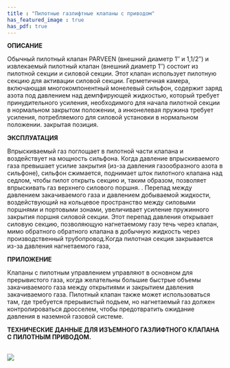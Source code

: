 ```yaml
---
title : "Пилотные газлифтные клапаны с приводом"
has_featured_image : true
has_pdf: true
---
```


**ОПИСАНИЕ**

Обычный пилотный клапан PARVEEN (внешний диаметр 1″ и 1,1/2″) и извлекаемый пилотный клапан (внешний диаметр 1″) состоит из пилотной секции и силовой секции. Этот клапан использует пилотную секцию для активации силовой секции. Герметичная камера, включающая многокомпонентный монелевый сильфон, содержит заряд азота под давлением над демпфирующей жидкостью, который требует принудительного усиления, необходимого для начала пилотной секции в нормальном закрытом положении, а инконелевая пружина требует усиления, потребляемого для силовой установки в нормальном положении. закрытая позиция.

**ЭКСПЛУАТАЦИЯ**

Впрыскиваемый газ поглощает в пилотной части клапана и воздействует на мощность сильфона. Когда давление впрыскиваемого газа превышает усилие закрытия (из-за давления газообразного азота в сильфоне), сильфон сжимается, поднимает шток пилотного клапана над седлом, чтобы пилот открыть секцию и, таким образом, позволяет впрыскивать газ верхнего силового поршня. . Перепад между давлением закачиваемого газа и давлением добываемой жидкости, воздействующий на кольцевое пространство между силовыми поршнями и портовыми зонами, увеличивает усиление пружинного закрытия поршня силовой секции. Этот перепад давления открывает силовую секцию, позволяющую нагнетаемому газу течь через клапан, мимо обратного обратного клапана в добычную жидкость через производственный трубопровод.Когда пилотная секция закрывается из-за давления нагнетаемого газа,

**ПРИЛОЖЕНИЕ**

Клапаны с пилотным управлением управляют в основном для прерывистого газа, когда желательны большие быстрые объемы закачиваемого газа между открытиями и закрытием давления закачиваемого газа. Пилотный клапан также может использоваться там, где требуется прерывистый подъем, но нагнетаемый газ должен контролироваться дросселем, чтобы предотвратить ожидание давления в наземной газовой системе.

**ТЕХНИЧЕСКИЕ ДАННЫЕ ДЛЯ ИЗЪЕМНОГО ГАЗЛИФТНОГО КЛАПАНА С ПИЛОТНЫМ ПРИВОДОМ.**

<br />

<Image src={image} />